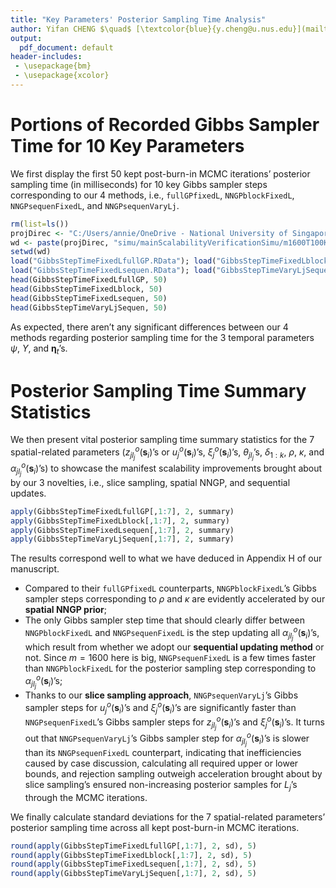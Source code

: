```yaml
---
title: "Key Parameters' Posterior Sampling Time Analysis"
author: Yifan CHENG $\quad$ [\textcolor{blue}{y.cheng@u.nus.edu}](mailto:y.cheng@u.nus.edu)  
output:
  pdf_document: default
header-includes: 
 - \usepackage{bm}
 - \usepackage{xcolor}
---
```


# Portions of Recorded Gibbs Sampler Time for 10 Key Parameters
We first display the first 50 kept post-burn-in MCMC iterations' posterior sampling time (in milliseconds) for 10 key Gibbs sampler steps corresponding to our 4 methods, i.e., `fullGPfixedL`, `NNGPblockFixedL`, `NNGPsequenFixedL`, and `NNGPsequenVaryLj`.
```r
rm(list=ls())
projDirec <- "C:/Users/annie/OneDrive - National University of Singapore/Documents/PhD/research/spatempBFA"
wd <- paste(projDirec, "simu/mainScalabilityVerificationSimu/m1600T100K5", sep = "/")
setwd(wd)
load("GibbsStepTimeFixedLfullGP.RData"); load("GibbsStepTimeFixedLblock.RData")
load("GibbsStepTimeFixedLsequen.RData"); load("GibbsStepTimeVaryLjSequen.RData")
head(GibbsStepTimeFixedLfullGP, 50)
head(GibbsStepTimeFixedLblock, 50)
head(GibbsStepTimeFixedLsequen, 50)
head(GibbsStepTimeVaryLjSequen, 50)
```   
As expected, there aren't any significant differences between our 4 methods regarding posterior sampling time for the 3 temporal parameters $\psi$, $\Upsilon$, and $\bm{\eta}_t$'s.

# Posterior Sampling Time Summary Statistics
We then present vital posterior sampling time summary statistics for the 7 spatial-related parameters ($z_{jl_j}^o(\bm{s}_{i})$'s or $u_j^o(\bm{s}_{i})$'s, $\xi_j^o(\bm{s}_{i})$'s, $\theta_{jl_j}$'s, $\delta_{1:k}$, $\rho$, $\kappa$, and $\alpha_{jl_j}^o(\bm{s}_{i})$'s) to showcase the manifest scalability improvements brought about by our 3 novelties, i.e., slice sampling, spatial NNGP, and sequential updates.
```r
apply(GibbsStepTimeFixedLfullGP[,1:7], 2, summary)
apply(GibbsStepTimeFixedLblock[,1:7], 2, summary)
apply(GibbsStepTimeFixedLsequen[,1:7], 2, summary)
apply(GibbsStepTimeVaryLjSequen[,1:7], 2, summary)
```
The results correspond well to what we have deduced in Appendix H of our manuscript. 

- Compared to their `fullGPfixedL` counterparts, `NNGPblockFixedL`'s Gibbs sampler steps corresponding to $\rho$ and $\kappa$ are evidently accelerated by our **spatial NNGP prior**;
- The only Gibbs sampler step time that should clearly differ between `NNGPblockFixedL` and `NNGPsequenFixedL` is the step updating all $\alpha_{jl_j}^o(\bm{s}_{i})$'s, which result from whether we adopt our **sequential updating method** or not. Since $m=1600$ here is big, `NNGPsequenFixedL` is a few times faster than `NNGPblockFixedL` for the posterior sampling step corresponding to $\alpha_{jl_j}^o(\bm{s}_{i})$'s;
- Thanks to our **slice sampling approach**, `NNGPsequenVaryLj`'s Gibbs sampler steps for $u_j^o(\bm{s}_{i})$'s and $\xi_j^o(\bm{s}_{i})$'s are significantly faster than `NNGPsequenFixedL`'s Gibbs sampler steps for $z_{jl_j}^o(\bm{s}_{i})$'s and $\xi_j^o(\bm{s}_{i})$'s. It turns out that `NNGPsequenVaryLj`'s Gibbs sampler step for $\alpha_{jl_j}^o(\bm{s}_{i})$'s is slower than its `NNGPsequenFixedL` counterpart, indicating that inefficiencies caused by case discussion, calculating all required upper or lower bounds, and rejection sampling outweigh acceleration brought about by slice sampling's ensured non-increasing posterior samples for $L_j$'s through the MCMC iterations.

We finally calculate standard deviations for the 7 spatial-related parameters' posterior sampling time across all kept post-burn-in MCMC iterations.
```r
round(apply(GibbsStepTimeFixedLfullGP[,1:7], 2, sd), 5)
round(apply(GibbsStepTimeFixedLblock[,1:7], 2, sd), 5)
round(apply(GibbsStepTimeFixedLsequen[,1:7], 2, sd), 5)
round(apply(GibbsStepTimeVaryLjSequen[,1:7], 2, sd), 5)
```





     
     


     




